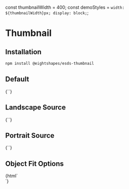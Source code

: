 
const thumbnailWidth = 400;
const demoStyles = `width: ${thumbnailWidth}px; display: block;`;

<Meta
  title="Thumbnail"
  component='esds-thumbnail'
/>

# Thumbnail
## Installation

```bash
npm install @eightshapes/esds-thumbnail
```

## Default
<Preview>
  <Story name="Default">
    {`<esds-thumbnail style="${demoStyles}"></esds-thumbnail>`}
  </Story>
</Preview>

## Landscape Source
<Preview>
  <Story name="Landscape Source">
    {`<esds-thumbnail style="${demoStyles}" src="./images/thumbnail/landscape.png"></esds-thumbnail>`}
  </Story>
</Preview>

## Portrait Source
<Preview>
  <Story name="Portrait Source">
    {`<esds-thumbnail style="${demoStyles}" src="./images/thumbnail/portrait.jpg"></esds-thumbnail>`}
  </Story>
</Preview>

## Object Fit Options
<Preview>
  <Story name="Object Fit Options">
    {html`
      <div style="display:flex;">
        <esds-thumbnail style="${demoStyles}" src="./images/thumbnail/portrait.jpg"></esds-thumbnail>
        <esds-thumbnail style="${demoStyles}" object-fit="contain" src="./images/thumbnail/portrait.jpg"></esds-thumbnail>
        <esds-thumbnail style="${demoStyles}" object-fit="fill" src="./images/thumbnail/portrait.jpg"></esds-thumbnail>
        <esds-thumbnail style="${demoStyles}" object-fit="none" src="./images/thumbnail/portrait.jpg"></esds-thumbnail>
        <esds-thumbnail style="${demoStyles}" object-fit="scale-down" src="./images/thumbnail/portrait.jpg"></esds-thumbnail>
      </div>
    `}
  </Story>
</Preview>
